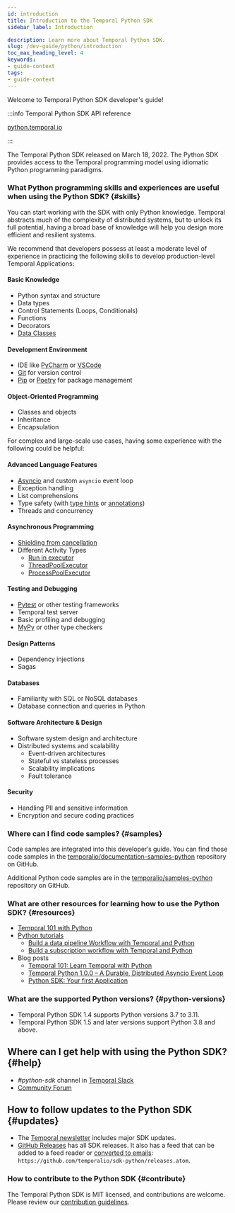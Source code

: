 ```yaml
---
id: introduction
title: Introduction to the Temporal Python SDK
sidebar_label: Introduction

description: Learn more about Temporal Python SDK.
slug: /dev-guide/python/introduction
toc_max_heading_level: 4
keywords:
- guide-context
tags:
- guide-context
---
```



Welcome to Temporal Python SDK developer's guide!

:::info Temporal Python SDK API reference

[python.temporal.io](https://python.temporal.io/)

:::

The Temporal Python SDK released on March 18, 2022.
The Python SDK provides access to the Temporal programming model using idiomatic Python programming paradigms.

### What Python programming skills and experiences are useful when using the Python SDK? {#skills}

You can start working with the SDK with only Python knowledge.
Temporal abstracts much of the complexity of distributed systems, but to unlock its full potential, having a broad base of knowledge will help you design more efficient and resilient systems.

We recommend that developers possess at least a moderate level of experience in practicing the following skills to develop production-level Temporal Applications:

#### Basic Knowledge

- Python syntax and structure
- Data types
- Control Statements (Loops, Conditionals)
- Functions
- Decorators
- [Data Classes](https://docs.python.org/3/library/dataclasses.html)

#### Development Environment

- IDE like [PyCharm](https://www.jetbrains.com/pycharm/) or [VSCode](https://code.visualstudio.com)
- [Git](https://git-scm.com) for version control
- [Pip](https://pip.pypa.io/en/stable/) or [Poetry](https://python-poetry.org) for package management

#### Object-Oriented Programming

- Classes and objects
- Inheritance
- Encapsulation

For complex and large-scale use cases, having some experience with the following could be helpful:

#### Advanced Language Features

- [Asyncio](https://docs.python.org/3/library/asyncio.html) and custom `asyncio` event loop
- Exception handling
- List comprehensions
- Type safety (with [type hints](https://peps.python.org/pep-0484/) or [annotations](https://peps.python.org/pep-3107/))
- Threads and concurrency

#### Asynchronous Programming

- [Shielding from cancellation](https://docs.python.org/3/library/asyncio-task.html#shielding-from-cancellation)
- Different Activity Types
  - [Run in executor](https://docs.python.org/3/library/asyncio-eventloop.html#asyncio.loop.run_in_executor)
  - [ThreadPoolExecutor](https://docs.python.org/3/library/concurrent.futures.html#threadpoolexecutor)
  - [ProcessPoolExecutor](https://docs.python.org/3/library/concurrent.futures.html#processpoolexecutor)

#### Testing and Debugging

- [Pytest](https://pytest.org) or other testing frameworks
- Temporal test server
- Basic profiling and debugging
- [MyPy](https://mypy.readthedocs.io/en/stable/) or other type checkers

#### Design Patterns

- Dependency injections
- Sagas

#### Databases

- Familiarity with SQL or NoSQL databases
- Database connection and queries in Python

#### Software Architecture & Design

- Software system design and architecture
- Distributed systems and scalability
  - Event-driven architectures
  - Stateful vs stateless processes
  - Scalability implications
  - Fault tolerance

#### Security

- Handling PII and sensitive information
- Encryption and secure coding practices

### Where can I find code samples? {#samples}

Code samples are integrated into this developer’s guide.
You can find those code samples in the [temporalio/documentation-samples-python](https://github.com/temporalio/documentation-samples-python) repository on GitHub.

Additional Python code samples are in the [temporalio/samples-python](https://github.com/temporalio/samples-python) repository on GitHub.

### What are other resources for learning how to use the Python SDK? {#resources}

- [Temporal 101 with Python](https://learn.temporal.io/courses/temporal_101/python)
- [Python tutorials](https://learn.temporal.io/tutorials/python/)
  - [Build a data pipeline Workflow with Temporal and Python](https://learn.temporal.io/tutorials/python/data-pipelines/)
  - [Build a subscription workflow with Temporal and Python](https://learn.temporal.io/tutorials/python/subscriptions/)
- Blog posts
  - [Temporal 101: Learn Temporal with Python](https://temporal.io/blog/temporal-101-learn-temporal-with-python)
  - [Temporal Python 1.0.0 – A Durable, Distributed Asyncio Event Loop](https://temporal.io/blog/durable-distributed-asyncio-event-loop)
  - [Python SDK: Your first Application](https://temporal.io/blog/python-sdk-your-first-application)

### What are the supported Python versions? {#python-versions}

- Temporal Python SDK 1.4 supports Python versions 3.7 to 3.11.
- Temporal Python SDK 1.5 and later versions support Python 3.8 and above.

## Where can I get help with using the Python SDK? {#help}

- _#python-sdk_ channel in [Temporal Slack](https://t.mp/slack)
- [Community Forum](https://community.temporal.io/tag/python-sdk)

## How to follow updates to the Python SDK {#updates}

- The [Temporal newsletter](https://t.mp/news) includes major SDK updates.
- [GitHub Releases](https://github.com/temporalio/sdk-python/releases) has all SDK releases. It also has a feed that can be added to a feed reader or [converted to emails](https://blogtrottr.com/): `https://github.com/temporalio/sdk-python/releases.atom`.

### How to contribute to the Python SDK {#contribute}

The Temporal Python SDK is MIT licensed, and contributions are welcome.
Please review our [contribution guidelines](https://github.com/temporalio/sdk-python#development).

